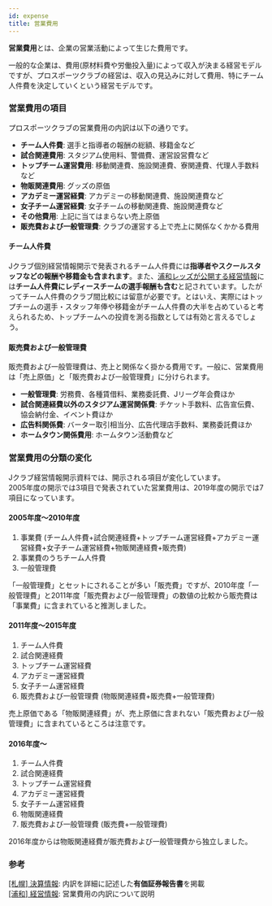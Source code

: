 ```yaml
---
id: expense
title: 営業費用
---
```


**営業費用**とは、企業の営業活動によって生じた費用です。

一般的な企業は、費用(原材料費や労働投入量)によって収入が決まる経営モデルですが、プロスポーツクラブの経営は、収入の見込みに対して費用、特にチーム人件費を決定していくという経営モデルです。

### 営業費用の項目

プロスポーツクラブの営業費用の内訳は以下の通りです。

- **チーム人件費**: 選手と指導者の報酬の総額、移籍金など
- **試合関連費用**: スタジアム使用料、警備費、運営設営費など
- **トップチーム運営費用**: 移動関連費、施設関連費、寮関連費、代理人手数料など
- **物販関連費用**: グッズの原価
- **アカデミー運営経費**: アカデミーの移動関連費、施設関連費など
- **女子チーム運営経費**: 女子チームの移動関連費、施設関連費など
- **その他費用**: 上記に当てはまらない売上原価
- **販売費および一般管理費**: クラブの運営する上で売上に関係なくかかる費用

#### チーム人件費

Jクラブ個別経営情報開示で発表されるチーム人件費には**指導者やスクールスタッフなどの報酬や移籍金も含まれます**。また、[浦和レッズが公開する経営情報](http://www.urawa-reds.co.jp/club/managdata.php)には**チーム人件費にレディースチームの選手報酬も含む**と記されています。したがってチーム人件費のクラブ間比較には留意が必要です。とはいえ、実際にはトップチームの選手・スタッフ年俸や移籍金がチーム人件費の大半を占めていると考えられるため、トップチームへの投資を測る指数としては有効と言えるでしょう。

#### 販売費および一般管理費

販売費および一般管理費は、売上と関係なく掛かる費用です。一般に、営業費用は「売上原価」と「販売費および一般管理費」に分けられます。

- **一般管理費**: 労務費、各種賃借料、業務委託費、Jリーグ年会費ほか
- **試合関連経費以外のスタジアム運営関係費**: チケット手数料、広告宣伝費、協会納付金、イベント費ほか
- **広告料関係費**: バーター取引相当分、広告代理店手数料、業務委託費ほか
- **ホームタウン関係費用**: ホームタウン活動費など

### 営業費用の分類の変化

Jクラブ経営情報開示資料では、開示される項目が変化しています。  
2005年度の開示では3項目で発表されていた営業費用は、2019年度の開示では7項目になっています。

#### 2005年度〜2010年度

1. 事業費 (チーム人件費+試合関連経費+トップチーム運営経費+アカデミー運営経費+女子チーム運営経費+物販関連経費+販売費)
2. 事業費のうちチーム人件費
3. 一般管理費

「一般管理費」とセットにされることが多い「販売費」ですが、2010年度「一般管理費」と2011年度「販売費および一般管理費」の数値の比較から販売費は「事業費」に含まれていると推測しました。

#### 2011年度〜2015年度

1. チーム人件費
2. 試合関連経費
3. トップチーム運営経費
4. アカデミー運営経費
5. 女子チーム運営経費
6. 販売費および一般管理費 (物販関連経費+販売費+一般管理費)

売上原価である「物販関連経費」が、売上原価に含まれない「販売費および一般管理費」に含まれているところは注意です。

#### 2016年度〜

1. チーム人件費
2. 試合関連経費
3. トップチーム運営経費
4. アカデミー運営経費
5. 女子チーム運営経費
6. 物販関連経費
7. 販売費および一般管理費 (販売費+一般管理費)

2016年度からは物販関連経費が販売費および一般管理費から独立しました。

### 参考

[[札幌] 決算情報](https://www.consadole-sapporo.jp/club/settlement/): 内訳を詳細に記述した**有価証券報告書**を掲載  
[[浦和] 経営情報](http://www.urawa-reds.co.jp/club/managdata.php): 営業費用の内訳について説明
